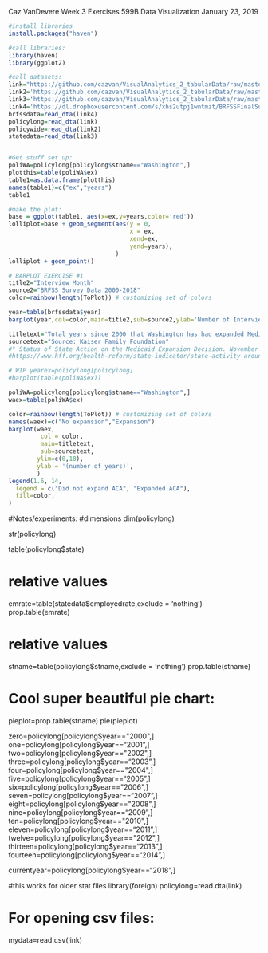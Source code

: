 Caz VanDevere
Week 3 Exercises
599B Data Visualization
January 23, 2019

```r
#install libraries
install.packages("haven")
```


```r
#call libraries:
library(haven)
library(ggplot2)
```

```r
#call datasets:
link="https://github.com/cazvan/VisualAnalytics_2_tabularData/raw/master/Small%20Dataset-Caz/policylong.dta"
link2='https://github.com/cazvan/VisualAnalytics_2_tabularData/raw/master/Small%20Dataset-Caz/policywide.dta'
link3='https://github.com/cazvan/VisualAnalytics_2_tabularData/raw/master/Small%20Dataset-Caz/statedata.dta'
link4='https://dl.dropboxusercontent.com/s/xhs2utpj1wntmzt/BRFSSFinalSup.dta'
brfssdata=read_dta(link4)
policylong=read_dta(link)
policywide=read_dta(link2)
statedata=read_dta(link3)
```

```r

```


```r
#Get stuff set up:
poliWA=policylong[policylong$stname=="Washington",]
plotthis=table(poliWA$ex)
table1=as.data.frame(plotthis)
names(table1)=c("ex","years")
table1

#make the plot:
base = ggplot(table1, aes(x=ex,y=years,color='red')) 
lolliplot=base + geom_segment(aes(y = 0,
                                  x = ex,
                                  xend=ex,
                                  yend=years),
                              ) 
lolliplot + geom_point()
```

```r
# BARPLOT EXERCISE #1
title2="Interview Month"
source2="BRFSS Survey Data 2000-2018"
color=rainbow(length(ToPlot)) # customizing set of colors

year=table(brfssdata$year)
barplot(year,col=color,main=title2,sub=source2,ylab='Number of Interviews',xlab="Year",)
```

```r
titletext="Total years since 2000 that Washington has had expanded Medicaid"
sourcetext="Source: Kaiser Family Foundation"
#" Status of State Action on the Medicaid Expansion Decision. November 26, 2018."
#https://www.kff.org/health-reform/state-indicator/state-activity-around-expanding-medicaid-under-the-af fordable-care-act/?currentTimeframe=0&sortModel=%7B%22colId%22:%22Location%22,%22sort%22:%22as c%22%7D

# WIP yearex=policylong[policylong]
#barplot(table(poliWA$ex))

poliWA=policylong[policylong$stname=="Washington",]
waex=table(poliWA$ex)

color=rainbow(length(ToPlot)) # customizing set of colors
names(waex)=c("No expansion","Expansion")
barplot(waex,
         col = color,
         main=titletext,
         sub=sourcetext,
        ylim=c(0,18),
        ylab = '(number of years)',
        )
legend(1.6, 14,
  legend = c("Did not expand ACA", "Expanded ACA"),
  fill=color,
)
```



#Notes/experiments:
#dimensions
dim(policylong)

str(policylong)

table(policylong$state)

# relative values
emrate=table(statedata$employedrate,exclude = 'nothing')
prop.table(emrate)

# relative values
stname=table(policylong$stname,exclude = 'nothing')
prop.table(stname)

# Cool super beautiful pie chart:
pieplot=prop.table(stname)
pie(pieplot)

zero=policylong[policylong$year=="2000",]
one=policylong[policylong$year=="2001",]
two=policylong[policylong$year=="2002",]
three=policylong[policylong$year=="2003",]
four=policylong[policylong$year=="2004",]
five=policylong[policylong$year=="2005",]
six=policylong[policylong$year=="2006",]
seven=policylong[policylong$year=="2007",]
eight=policylong[policylong$year=="2008",]
nine=policylong[policylong$year=="2009",]
ten=policylong[policylong$year=="2010",]
eleven=policylong[policylong$year=="2011",]
twelve=policylong[policylong$year=="2012",]
thirteen=policylong[policylong$year=="2013",]
fourteen=policylong[policylong$year=="2014",]

currentyear=policylong[policylong$year=="2018",]

#this works for older stat files
library(foreign)
policylong=read.dta(link)

# For opening csv files:
mydata=read.csv(link)



